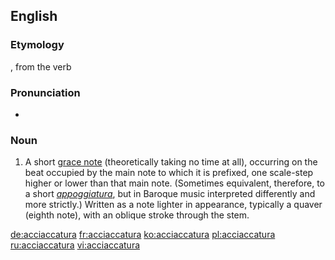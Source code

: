 ==English==

===Etymology===
{{borrowing|it|acciaccatura}}, from the verb {{term|acciaccare||to crush|lang=it}}

===Pronunciation===
* {{IPA|/əˌtʃækəˈtʊəɹə/}}

===Noun===
{{en-noun|pl2=acciaccature}}

# {{music}} A short [[grace note]] (theoretically taking no time at all), occurring on the beat occupied by the main note to which it is prefixed, one scale-step higher or lower than that main note. (Sometimes equivalent, therefore, to a short ''[[appoggiatura]]'', but in Baroque music interpreted differently and more strictly.) Written as a note lighter in appearance, typically a quaver (eighth note), with an oblique stroke through the stem.

[[de:acciaccatura]]
[[fr:acciaccatura]]
[[ko:acciaccatura]]
[[pl:acciaccatura]]
[[ru:acciaccatura]]
[[vi:acciaccatura]]